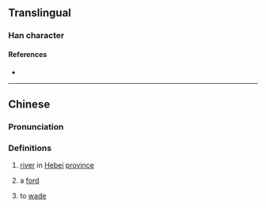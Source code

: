 {{character info/new}}
==Translingual==

===Han character===
{{Han char|rn=85|rad=水|as=07|sn=10|four=31146|canj=EMLK|ids=⿰氵更}}

====References====
* {{Han ref|kx=0624.220|dkj=17486|dj=1022.060|hdz=31619.100|uh=6D6D|ud=28013|bh=D24E|bd=53838}}

----

==Chinese==
{{zh-forms}}

===Pronunciation===
{{zh-pron
|m=gēng
|c=gang1,gaang3
|mc=y
|oc=y
|ma=
|cat=pn,n,v
}}

===Definitions===
{{zh-hanzi}}

# [[river]] in [[Hebei]] [[province]]
# {{lb|zh|Cantonese}} a [[ford]]
# {{lb|zh|Cantonese}} to [[wade]]